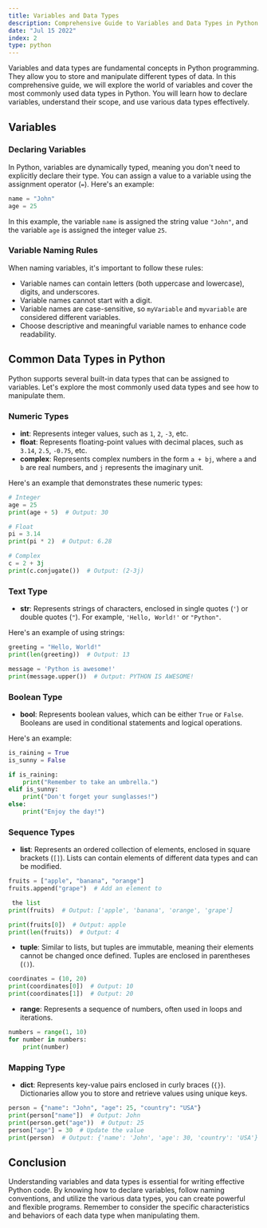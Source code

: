 ```yaml
---
title: Variables and Data Types
description: Comprehensive Guide to Variables and Data Types in Python
date: "Jul 15 2022"
index: 2
type: python
---
```


Variables and data types are fundamental concepts in Python programming. They allow you to store and manipulate different types of data. In this comprehensive guide, we will explore the world of variables and cover the most commonly used data types in Python. You will learn how to declare variables, understand their scope, and use various data types effectively.

## Variables

### Declaring Variables

In Python, variables are dynamically typed, meaning you don't need to explicitly declare their type. You can assign a value to a variable using the assignment operator (`=`). Here's an example:

```python
name = "John"
age = 25
```

In this example, the variable `name` is assigned the string value `"John"`, and the variable `age` is assigned the integer value `25`.

### Variable Naming Rules

When naming variables, it's important to follow these rules:

- Variable names can contain letters (both uppercase and lowercase), digits, and underscores.
- Variable names cannot start with a digit.
- Variable names are case-sensitive, so `myVariable` and `myvariable` are considered different variables.
- Choose descriptive and meaningful variable names to enhance code readability.

## Common Data Types in Python

Python supports several built-in data types that can be assigned to variables. Let's explore the most commonly used data types and see how to manipulate them.

### Numeric Types

- **int**: Represents integer values, such as `1`, `2`, `-3`, etc.
- **float**: Represents floating-point values with decimal places, such as `3.14`, `2.5`, `-0.75`, etc.
- **complex**: Represents complex numbers in the form `a + bj`, where `a` and `b` are real numbers, and `j` represents the imaginary unit.

Here's an example that demonstrates these numeric types:

```python
# Integer
age = 25
print(age + 5)  # Output: 30

# Float
pi = 3.14
print(pi * 2)  # Output: 6.28

# Complex
c = 2 + 3j
print(c.conjugate())  # Output: (2-3j)
```

### Text Type

- **str**: Represents strings of characters, enclosed in single quotes (`'`) or double quotes (`"`). For example, `'Hello, World!'` or `"Python"`.

Here's an example of using strings:

```python
greeting = "Hello, World!"
print(len(greeting))  # Output: 13

message = 'Python is awesome!'
print(message.upper())  # Output: PYTHON IS AWESOME!
```

### Boolean Type

- **bool**: Represents boolean values, which can be either `True` or `False`. Booleans are used in conditional statements and logical operations.

Here's an example:

```python
is_raining = True
is_sunny = False

if is_raining:
    print("Remember to take an umbrella.")
elif is_sunny:
    print("Don't forget your sunglasses!")
else:
    print("Enjoy the day!")
```

### Sequence Types

- **list**: Represents an ordered collection of elements, enclosed in square brackets (`[]`). Lists can contain elements of different data types and can be modified.

```python
fruits = ["apple", "banana", "orange"]
fruits.append("grape")  # Add an element to

 the list
print(fruits)  # Output: ['apple', 'banana', 'orange', 'grape']

print(fruits[0])  # Output: apple
print(len(fruits))  # Output: 4
```

- **tuple**: Similar to lists, but tuples are immutable, meaning their elements cannot be changed once defined. Tuples are enclosed in parentheses (`()`).

```python
coordinates = (10, 20)
print(coordinates[0])  # Output: 10
print(coordinates[1])  # Output: 20
```

- **range**: Represents a sequence of numbers, often used in loops and iterations.

```python
numbers = range(1, 10)
for number in numbers:
    print(number)
```

### Mapping Type

- **dict**: Represents key-value pairs enclosed in curly braces (`{}`). Dictionaries allow you to store and retrieve values using unique keys.

```python
person = {"name": "John", "age": 25, "country": "USA"}
print(person["name"])  # Output: John
print(person.get("age"))  # Output: 25
person["age"] = 30  # Update the value
print(person)  # Output: {'name': 'John', 'age': 30, 'country': 'USA'}
```

## Conclusion

Understanding variables and data types is essential for writing effective Python code. By knowing how to declare variables, follow naming conventions, and utilize the various data types, you can create powerful and flexible programs. Remember to consider the specific characteristics and behaviors of each data type when manipulating them.
